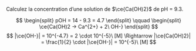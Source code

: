 ::: {.Exercise data-latex=""}

Calculez la concentration d'une solution de $\ce{Ca(OH)2}$ de pH = 9.3.
\vspace{\stretch{1}}

:::

::: {.Answer data-latex=""}

$$
\begin{split}
pOH = 14 - 9.3 = 4.7
\end{split}
\qquad
\begin{split}
\ce{Ca(OH)2 -> Ca^{2+} + 2\ OH-}
\end{split}
$$
$$
|\ce{OH-}| = 10^{-4.7} = 2 \cdot 10^{-5}\ [M] \Rightarrow |\ce{Ca(OH)2}| = \frac{1}{2} \cdot |\ce{OH-}| = 10^{-5}\ [M]
$$

:::
